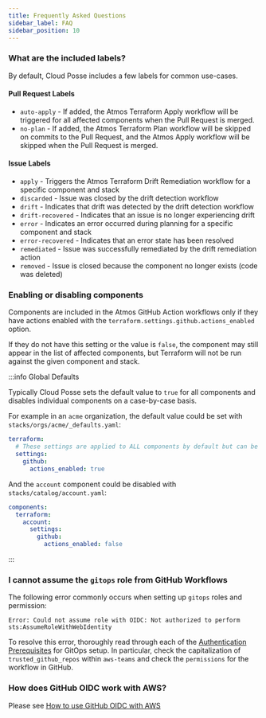 ```yaml
---
title: Frequently Asked Questions
sidebar_label: FAQ
sidebar_position: 10
---
```


### What are the included labels?

By default, Cloud Posse includes a few labels for common use-cases. 

#### Pull Request Labels
- `auto-apply` - If added, the Atmos Terraform Apply workflow will be triggered for all affected components when the Pull Request is merged.
- `no-plan` - If added, the Atmos Terraform Plan workflow will be skipped on commits to the Pull Request, and the Atmos Apply workflow will be skipped when the Pull Request is merged.

#### Issue Labels
- `apply` - Triggers the Atmos Terraform Drift Remediation workflow for a specific component and stack
- `discarded` - Issue was closed by the drift detection workflow
- `drift` - Indicates that drift was detected by the drift detection workflow
- `drift-recovered` - Indicates that an issue is no longer experiencing drift
- `error` - Indicates an error occurred during planning for a specific component and stack
- `error-recovered` - Indicates that an error state has been resolved
- `remediated` - Issue was successfully remediated by the drift remediation action
- `removed` - Issue is closed because the component no longer exists (code was deleted)

### Enabling or disabling components

Components are included in the Atmos GitHub Action workflows only if they have actions enabled with the `terraform.settings.github.actions_enabled` option.

If they do not have this setting or the value is `false`, the component may still appear in the list of affected components, but Terraform will not be run against the given component and stack.

:::info Global Defaults

Typically Cloud Posse sets the default value to `true` for all components and disables individual components on a case-by-case basis.

For example in an `acme` organization, the default value could be set with `stacks/orgs/acme/_defaults.yaml`:

```yaml
terraform:
  # These settings are applied to ALL components by default but can be overwritten
  settings:
    github:
      actions_enabled: true
```

And the `account` component could be disabled with `stacks/catalog/account.yaml`:

```yaml
components:
  terraform:
    account:
      settings:
        github:
          actions_enabled: false
```

:::

### I cannot assume the `gitops` role from GitHub Workflows

The following error commonly occurs when setting up `gitops` roles and permission:

```
Error: Could not assume role with OIDC: Not authorized to perform sts:AssumeRoleWithWebIdentity
```

To resolve this error, thoroughly read through each of the [Authentication Prerequisites](/layers/gitops/setup#authentication-prerequisites) for GitOps setup. In particular, check the capitalization of `trusted_github_repos` within `aws-teams` and check the `permissions` for the workflow in GitHub.

### How does GitHub OIDC work with AWS?

Please see [How to use GitHub OIDC with AWS](/layers/github-actions/github-oidc-with-aws)